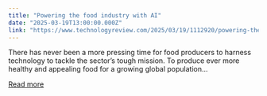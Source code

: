 ```yaml
---
title: "Powering the food industry with AI"
date: "2025-03-19T13:00:00.000Z"
link: "https://www.technologyreview.com/2025/03/19/1112920/powering-the-food-industry-with-ai/"
---
```


There has never been a more pressing time for food producers to harness technology to tackle the sector’s tough mission. To produce ever more healthy and appealing food for a growing global population...

[Read more](https://www.technologyreview.com/2025/03/19/1112920/powering-the-food-industry-with-ai/)
